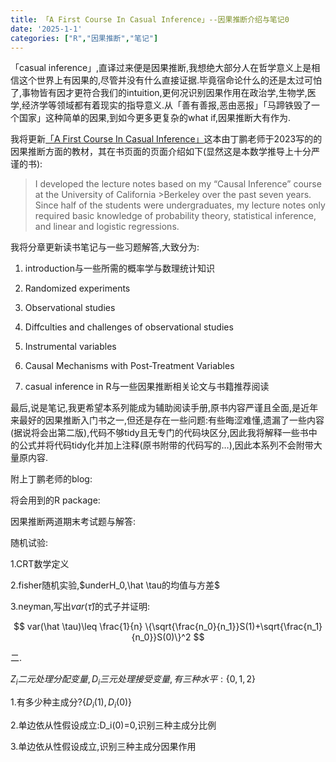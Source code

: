 ```yaml
---
title: 「A First Course In Casual Inference」--因果推断介绍与笔记0
date: '2025-1-1'
categories: ["R","因果推断","笔记"]
---
```


「casual inference」,直译过来便是因果推断,我想绝大部分人在哲学意义上是相信这个世界上有因果的,尽管并没有什么直接证据.毕竟宿命论什么的还是太过可怕了,事物皆有因才更符合我们的intuition,更何况识别因果作用在政治学,生物学,医学,经济学等领域都有着现实的指导意义.从「善有善报,恶由恶报」「马蹄铁毁了一个国家」这种简单的因果,到如今更多更复杂的what if,因果推断大有作为.

我将更新[「A First Course In Casual Inference」](https://arxiv.org/abs/2305.18793)这本由丁鹏老师于2023写的的因果推断方面的教材，其在书页面的页面介绍如下(显然这是本数学推导上十分严谨的书):

> I developed the lecture notes based on my "Causal Inference" course at the University of California \>Berkeley over the past seven years. Since half of the students were undergraduates, my lecture notes only required basic knowledge of probability theory, statistical inference, and linear and logistic regressions.

我将分章更新读书笔记与一些习题解答,大致分为:

1.  introduction与一些所需的概率学与数理统计知识

2.  Randomized experiments

3.  Observational studies

4.  Diffculties and challenges of observational studies

5.  Instrumental variables

6.  Causal Mechanisms with Post-Treatment Variables

7.  casual inference in R与一些因果推断相关论文与书籍推荐阅读

最后,说是笔记,我更希望本系列能成为辅助阅读手册,原书内容严谨且全面,是近年来最好的因果推断入门书之一,但还是存在一些问题:有些晦涩难懂,遗漏了一些内容(据说将会出第二版),代码不够tidy且无专门的代码块区分,因此我将解释一些书中的公式并将代码tidy化并加上注释(原书附带的代码写的...),因此本系列不会附带大量原内容.

附上丁鹏老师的blog:

将会用到的R package:

因果推断两道期末考试题与解答:

随机试验:

1.CRT数学定义

2.fisher随机实验,$underH_0,\hat \tau的均值与方差$

3.neyman,写出$var(\hat \tau)$的式子并证明:

$$
var(\hat \tau)\leq \frac{1}{n} \{\sqrt{\frac{n_0}{n_1}}S(1)+\sqrt{\frac{n_1}{n_0}}S(0)\}^2
$$

二.

$Z_i二元处理分配变量,D_i三元处理接受变量,有三种水平:\{0,1,2\}$

1.有多少种主成分?$\{D_i(1),D_i(0)\}$

2.单边依从性假设成立:D_i(0)=0,识别三种主成分比例

3.单边依从性假设成立,识别三种主成分因果作用

